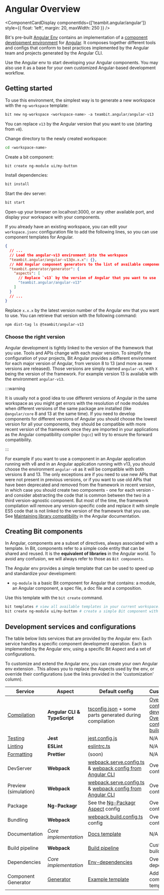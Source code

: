 
# Angular Overview

<ComponentCardDisplay componentIds={['teambit.angular/angular']} style={{ float: 'left', margin: 20, maxWidth: 250 }} />

Bit's pre-built [Angular Env](https://bit.dev/teambit/angular) contains an implementation of a [component development environment](https://bit.dev/teambit/envs/envs)
for [Angular](https://angular.io).
It composes together different tools and configs that conform to best practices implemented by the Angular team and projects generated by the Angular CLI.

Use the Angular env to start developing your Angular components. You may also use it as a base for your own customized Angular-based development workflow.

## Getting started

To use this environment, the simplest way is to generate a new workspace with the `ng-workspace` template:

```bash
bit new ng-workspace <workspace-name> -a teambit.angular/angular-v13
```

You can replace `v13` by the Angular version that you want to use (starting from `v8`).

Change directory to the newly created workspace:

```bash
cd <workspace-name>
```

Create a bit component:

```bash
bit create ng-module ui/my-button
```

Install dependencies:

```bash
bit install
```

Start the dev server:

```bash
bit start
```

Open-up your browser on localhost:3000, or any other available port, and display your workspace with your components.

If you already have an existing workspace, you can edit your `workspace.jsonc` configuration file to add the following lines, so you can use component templates for Angular.

```json
{
  // ...
  // Load the angular-v13 environment into the workspace
  "teambit.angular/angular-v13@x.x.x": {},
  // Add Angular component generators to the list of available component templates
  "teambit.generator/generator": {
    "aspects": [
      // Replace `v13` by the version of Angular that you want to use
      "teambit.angular/angular-v13"
    ]
  }
  // ...
}
```

Replace `x.x.x` by the latest version number of the Angular env that you want to use.
You can retrieve that version with the following command:

```bash
npm dist-tag ls @teambit/angular-v13
```

### Choose the right version

Angular development is tightly linked to the version of the framework that you use. Tools and APIs change with each major version.
To simplify the configuration of your projects, Bit Angular provides a different environment for each major version of Angular, from version 8 to 13 (and more as new versions are released).
Those versions are simply named `angular-vX`, with `X` being the version of the framework. For example version 13 is available with the environment `angular-v13`.

:::warning

It is usually not a good idea to use different versions of Angular in the same workspace as you might get errors with the resolution of node modules when different versions of the same package are installed (like `@angular/core` 8 and 13 at the same time).
If you need to develop components for different versions of Angular you should choose the lowest version for all your components, they should be compatible with more recent version of the framework once they are imported in your applications as the Angular compatibility compiler (`ngcc`) will try to ensure the forward compatibility.

:::

For example if you want to use a component in an Angular application running with v8 and in an Angular application running with v13, you should choose the environment `angular-v8` as it will be compatible with both versions 8 and 13.
The only exceptions are if you need to use new APIs that were not present in previous versions, or if you want to use old APIs that have been deprecated and removed from the framework in recent version, in which case you should create two components - one for each version - and consider abstracting the code that is common between the two in a third version-agnostic component.
But most of the time, the framework compilation will remove any version-specific code and replace it with simple ES5 code that is not linked to the version of the framework that you use.
See [Maintaining library compatibility](https://angular.io/guide/ivy#maintaining-library-compatibility) in the Angular documentation.

## Creating Bit components

In Angular, components are a subset of directives, always associated with a template.
In Bit, components refer to a simple code entity that can be shared and reused. It is the **equivalent of libraries** in the Angular world. To avoid any confusion, we will always refer to those as `Bit components`.

The Angular env provides a simple template that can be used to speed up and standardize your development:

- `ng-module` is a basic Bit component for Angular that contains: a module, an Angular component, a spec file, a doc file and a composition.

Use this template with the `bit create` command.

```bash
bit templates # view all available templates in your current workspace.
bit create ng-module ui/my-button # create a simple Bit component with the full name: `ui/my-button`
```

## Development services and configurations

The table below lists services that are provided by the Angular env. Each service handles a specific component development operation. Each is implemented by the Angular env, using a specific Bit Aspect and a set of configurations.

To customize and extend the Angular env, you can create your own Angular env extension <!-- TODO [create your own Angular env extension](/envs/pre-configured-envs/angular/extending-angular#using-your-own-angular-env-extension) -->. This allows you to replace the Aspects used by the env, or override their configurations (use the links provided in the 'customization' column).

| Service                                                           | Aspect                                                   | Default config                                                                                                                                                                                                              | Customization                                                                                                                                                                                                                                                   |
| ----------------------------------------------------------------- | -------------------------------------------------------- | --------------------------------------------------------------------------------------------------------------------------------------------------------------------------------------------------------------------------- | --------------------------------------------------------------------------------------------------------------------------------------------------------------------------------------------------------------------------------------------------------------- |
| [Compilation](/dev-services-overview/compiler/compiler-overview)  | **Angular CLI & TypeScript**                             | [tsconfig.json](https://bit.dev/teambit/angular/angular/~code/preview/tsconfig.app.json) + some parts generated during compilation                                                                                          | [Override config for development](/envs/pre-configured-envs/angular/extending-angular#override-ts-config-for-workspace-compilation) / [Override config for build](/envs/pre-configured-envs/angular/extending-angular#override-ts-config-for-build-compilation) |
| [Testing](/dev-services-overview/tester/tester-overview)          | **Jest**                                                 | [jest.config.js](https://bit.dev/teambit/angular/angular-v13/~code/jest/jest.config.js)                                                                                                                                     | N/A                                                                                                                                                                                                                                                             |
| [Linting](/dev-services-overview/linter/linter-overview)          | **ESLint**                                               | [eslintrc.ts](https://bit.dev/teambit/angular/angular-eslint-config/~code/eslintrc.ts)                                                                                                                                      | N/A                                                                                                                                                                                                                                                             |
| [Formatting](/dev-services-overview/formatter/formatter-overview) | **Prettier**                                             | (soon)                                                                                                                                                                                                                      | N/A                                                                                                                                                                                                                                                             |
| DevServer                                                         | **Webpack**                                              | [webpack.serve.config.ts](https://bit.dev/teambit/angular/angular-v13/~code/webpack/webpack5.serve.config.ts) & [webpack config from Angular CLI](https://bit.dev/teambit/angular/angular-v13/~code/angular-v13.webpack.ts) | Override config                                                                                                                                                                                                                                                 |
| Preview (simulation)                                              | **Webpack**                                              | [webpack.serve.config.ts](https://bit.dev/teambit/angular/angular-v13/~code/webpack/webpack5.serve.config.ts) & [webpack config from Angular CLI](https://bit.dev/teambit/angular/angular-v13/~code/angular-v13.webpack.ts) | Override config                                                                                                                                                                                                                                                 |
| Package                                                           | **Ng-Packagr**                                           | See the [Ng-Packagr Aspect](https://bit.dev/teambit/angular/ng-packagr/~code/ng-packagr.main.runtime.ts) config                                                                                                             | Override config                                                                                                                                                                                                                                                 |
| Bundling                                                          | **Webpack**                                              | [webpack.build.config.ts](https://bit.dev/teambit/angular/angular-v13/~code/webpack/webpack5.build.config.ts) config                                                                                                        | Override config                                                                                                                                                                                                                                                 |
| Documentation                                                     | _Core implementation_                                    | [Docs template](https://bit.dev/teambit/angular/angular/~code/docs/index.tsx)                                                                                                                                               | N/A                                                                                                                                                                                                                                                             |
| Build pipeline                                                    | **Webpack**                                              | [Build pipeline](https://bit.dev/teambit/angular/angular/~code/angular.env.ts)                                                                                                                                              | Customize the build pipeline                                                                                                                                                                                                                                    |
| Dependencies                                                      | _Core implementation_                                    | [Env-dependencies](https://bit.dev/teambit/angular/angular/~code/angular.env.ts)                                                                                                                                            | Override Env dependencies                                                                                                                                                                                                                                       |
| Component Generator                                               | [Generator](https://bit.dev/teambit/generator/generator) | [Example template](https://bit.dev/teambit/angular/angular/~code/templates/ng-module/template-files/src/component.ts)                                                                                                       | Add a component template                                                                                                                                                                                                                                        |
